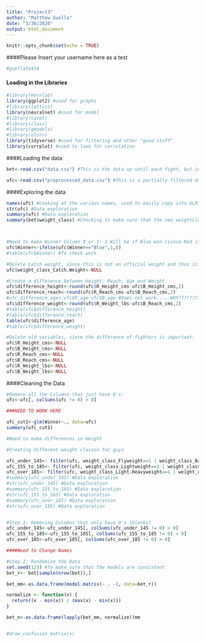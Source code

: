 ```yaml
---
title: "Project3"
author: "Matthew Guella"
date: "3/30/2020"
output: html_document
---
```


```r
knitr::opts_chunk$set(echo = TRUE)
```

####Please Insert your username here as a test
```r
#guellato414
```

#### Loading in the Libraries
```r
#library(kernlab)
library(ggplot2) #used for graphs
#library(lattice)
library(neuralnet) #used for model
#library(caret)
#library(class)
#library(gmodels) 
#library(olsrr)
library(tidyverse) #used for filtering and other "good stuff"
library(corrplot) #used to look for correlation
```

####Loading the data
```r
bet<-read.csv("data.csv") #This is the data up until each fight, but includes unuseful information, so not used

ufc<-read.csv("preprocessed_data.csv") #This is a partially filtered data set that was recommended to use by Professor Sanjeev Kumar
```

####Exploring the data
```r
names(ufc) #Looking at the various names, used to easily copy into GLM model
str(ufc) #Data exploration
summary(ufc) #Data exploration
summary(bet$weight_class) #Checking to make sure that the new weightclass subdivide adds up correctly



#Need to make Winner Column 0 or 1: 1 Will be if Blue won (since Red is predicted winner). We will care more if there is an upset, since better odds. 
ufc$Winner<-ifelse(ufc$Winner=="Blue",1,0)
#table(ufc$Winner) #To check work

#Delete Catch weight, since this is not an official weight and thus is variable in weight for fights 
ufc$weight_class_Catch.Weight<-NULL

#Create a difference between Height, Reach, Age and Weight
ufc$difference_height<-round(ufc$R_Height_cms-ufc$B_Height_cms,2)
ufc$difference_reach<-round(ufc$R_Reach_cms-ufc$B_Reach_cms,2)
#ufc_difference_age<-ufc$R_age-ufc$B_age #Does not work.....WHY?????????????
ufc$difference_weight<-round(ufc$R_Weight_lbs-ufc$B_Reach_cms,2)
#table(ufc$difference_height)
#table(ufc$difference_reach)
table(ufc$difference_age)
#table(ufc$difference_weight)

#Delete old variables, since the difference of fighters is important:
ufc$R_Height_cms<-NULL
ufc$B_Height_cms<-NULL
ufc$R_Reach_cms<-NULL
ufc$B_Reach_cms<-NULL
ufc$R_Weight_lbs<-NULL
ufc$B_Weight_lbs<-NULL
```

####Cleaning the Data
```r
#Remove all the Columns that just have 0's:
ufc<-ufc[, colSums(ufc != 0) > 0]

###NEED TO WORK HERE

ufc_cut1<-glm(Winner~., data=ufc)
summary(ufc_cut1)

#Need to make differences in Height
```


```r
#Creating different weight classes for guys

ufc_under_145<- filter(ufc, weight_class_Flyweight==1 | weight_class_Bantamweight==1 | weight_class_Featherweight==1)
ufc_155_to_185<- filter(ufc, weight_class_Lightweight==1 | weight_class_Welterweight==1 | weight_class_Middleweight==1)
ufc_over_185<- filter(ufc, weight_class_Light.Heavyweight==1 | weight_class_Heavyweight==1)
#summary(ufc_under_145) #Data exploration
#str(ufc_under_145) #Data exploration
#summary(ufc_155_to_185) #Data exploration
#str(ufc_155_to_185) #Data exploration
#summary(ufc_over_185) #Data exploration
#str(ufc_over_185) #Data exploration


#Step 1: Removing Columns that only have 0's (blanks)
ufc_under_145<-ufc_under_145[, colSums(ufc_under_145 != 0) > 0]
ufc_155_to_185<-ufc_155_to_185[, colSums(ufc_155_to_185 != 0) > 0]
ufc_over_185<-ufc_over_185[, colSums(ufc_over_185 != 0) > 0]

####Need to Change Names

#Step 2: Randomize the Data
set.seed(123) #To make sure that the models are consistent
bet_r<- bet[sample(nrow(bet)),]

bet_mm<-as.data.frame(model.matrix(~ . -1, data=bet_r))

normalize <- function(x) { 
  return((x - min(x)) / (max(x) - min(x)))
}

bet_n<-as.data.frame(lapply(bet_mm, normalize))mm



```


```r
#draw_confusion_matrix(x)
```



